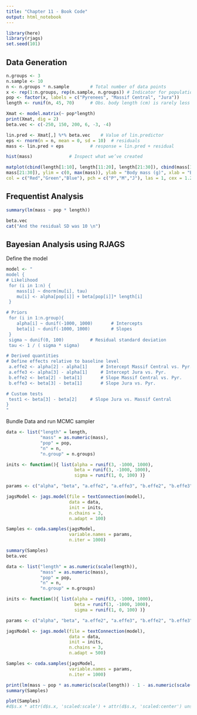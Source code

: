 ```yaml
---
title: "Chapter 11 - Book Code"
output: html_notebook
---
```


 

```r
library(here)
library(rjags)
set.seed(101)
```

## Data Generation

```r
n.groups <- 3
n.sample <- 10	
n <- n.groups * n.sample		# Total number of data points
x <- rep(1:n.groups, rep(n.sample, n.groups)) # Indicator for population
pop <- factor(x, labels = c("Pyrenees", "Massif Central", "Jura"))
length <- runif(n, 45, 70)		# Obs. body length (cm) is rarely less than 45

Xmat <- model.matrix(~ pop*length)
print(Xmat, dig = 2) 
beta.vec <- c(-250, 150, 200, 6, -3, -4)

lin.pred <- Xmat[,] %*% beta.vec	# Value of lin.predictor
eps <- rnorm(n = n, mean = 0, sd = 10)	# residuals 
mass <- lin.pred + eps			# response = lin.pred + residual
```

```r
hist(mass)				# Inspect what we’ve created
```

```r
matplot(cbind(length[1:10], length[11:20], length[21:30]), cbind(mass[1:10], mass[11:20], 
mass[21:30]), ylim = c(0, max(mass)), ylab = "Body mass (g)", xlab = "Body length (cm)", 
col = c("Red","Green","Blue"), pch = c("P","M","J"), las = 1, cex = 1.2, cex.lab = 1.5)
```

## Frequentist Analysis

```r
summary(lm(mass ~ pop * length))

beta.vec
cat("And the residual SD was 10 \n")
```

## Bayesian Analysis using RJAGS

Define the model

```r
model <- "
model {
# Likelihood
 for (i in 1:n) {
    mass[i] ~ dnorm(mu[i], tau)
    mu[i] <- alpha[pop[i]] + beta[pop[i]]* length[i]
 }

# Priors
 for (i in 1:n.group){		
    alpha[i] ~ dunif(-1000, 1000)		# Intercepts
    beta[i] ~ dunif(-1000, 1000)		# Slopes
 }
 sigma ~ dunif(0, 100)			# Residual standard deviation
 tau <- 1 / ( sigma * sigma)

# Derived quantities
# Define effects relative to baseline level
 a.effe2 <- alpha[2] - alpha[1]		# Intercept Massif Central vs. Pyr.
 a.effe3 <- alpha[3] - alpha[1]		# Intercept Jura vs. Pyr.
 b.effe2 <- beta[2] - beta[1]		# Slope Massif Central vs. Pyr.
 b.effe3 <- beta[3] - beta[1]		# Slope Jura vs. Pyr.

# Custom tests
 test1 <- beta[3] - beta[2]		# Slope Jura vs. Massif Central
}
"
```

Bundle Data and run MCMC sampler

```r
data <- list("length" = length,
             "mass" = as.numeric(mass),
             "pop" = pop,
             "n" = n,
             "n.group" = n.groups)

inits <- function(){ list(alpha = runif(3, -1000, 1000), 
                          beta = runif(3, -1000, 1000),
                          sigma = runif(1, 0, 100) )}

params <- c("alpha", "beta", "a.effe2", "a.effe3", "b.effe2", "b.effe3", "test1")

jagsModel <- jags.model(file = textConnection(model),
                        data = data,
                        init = inits,
                        n.chains = 3, 
                        n.adapt = 100)

Samples <- coda.samples(jagsModel, 
                        variable.names = params, 
                        n.iter = 1000)
```

```r
summary(Samples)
beta.vec
```

```r
data <- list("length" = as.numeric(scale(length)),
             "mass" = as.numeric(mass),
             "pop" = pop,
             "n" = n,
             "n.group" = n.groups)

inits <- function(){ list(alpha = runif(3, -1000, 1000), 
                          beta = runif(3, -1000, 1000),
                          sigma = runif(1, 0, 100) )}

params <- c("alpha", "beta", "a.effe2", "a.effe3", "b.effe2", "b.effe3", "test1")

jagsModel <- jags.model(file = textConnection(model),
                        data = data,
                        init = inits,
                        n.chains = 3, 
                        n.adapt = 500)

Samples <- coda.samples(jagsModel, 
                        variable.names = params, 
                        n.iter = 1000)
```

```r
print(lm(mass ~ pop * as.numeric(scale(length)) - 1 - as.numeric(scale(length)))$coefficients , dig = 4)
summary(Samples)
```
```r
plot(Samples)
#d$s.x * attr(d$s.x, 'scaled:scale') + attr(d$s.x, 'scaled:center') unscale data
```

